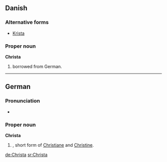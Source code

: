 ==Danish==

===Alternative forms===
* [[Krista]]

===Proper noun===
'''Christa'''

# {{given name|female|lang=da}} borrowed from German.

----

==German==

===Pronunciation===
* {{audio|De-Christa.ogg|audio}}

===Proper noun===
'''Christa'''

# {{given name|female|lang=de}}, short form of [[Christiane]] and [[Christine]].

[[de:Christa]]
[[sr:Christa]]